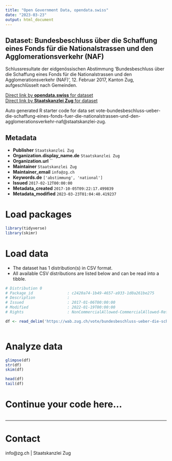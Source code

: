 ```yaml
---
title: "Open Government Data, opendata.swiss"
date: "2023-03-23"
output: html_document
---
```


## Dataset: Bundesbeschluss über die Schaffung eines Fonds für die Nationalstrassen und den Agglomerationsverkehr (NAF)

Schlussresultate der eidgenössischen Abstimmung 'Bundesbeschluss über die Schaffung eines Fonds für die Nationalstrassen und den Agglomerationsverkehr (NAF)', 12. Februar 2017, Kanton Zug, aufgeschlüsselt nach Gemeinden.

[Direct link by **opendata.swiss** for dataset](https://opendata.swiss/de/dataset/bundesbeschluss-uber-die-schaffung-eines-fonds-fur-die-nationalstrassen-und-den-agglomerationsv1)<br>
[Direct link by **Staatskanzlei Zug** for dataset](https://wab.zug.ch/vote/bundesbeschluss-ueber-die-schaffung-eines-fonds-fuer-die-nationalstrassen-und-den-agglomerationsverkehr-naf/data)

Auto generated R starter code for data set vote-bundesbeschluss-ueber-die-schaffung-eines-fonds-fuer-die-nationalstrassen-und-den-agglomerationsverkehr-naf@staatskanzlei-zug.

## Metadata

- **Publisher** `Staatskanzlei Zug`
- **Organization.display_name.de** `Staatskanzlei Zug`
- **Organization.url** ``
- **Maintainer** `Staatskanzlei Zug`
- **Maintainer_email** `info@zg.ch`
- **Keywords.de** `['abstimmung', 'national']`
- **Issued** `2017-02-12T00:00:00`
- **Metadata_created** `2017-10-05T09:22:17.499839`
- **Metadata_modified** `2023-03-23T01:04:40.419237`


# Load packages

```r

library(tidyverse)
library(skimr)

```

# Load data

-   The dataset has 1 distribution(s) in CSV format.
-   All available CSV distributions are listed below and can be read into a tibble.

```r

# Distribution 0
# Package_id               : c2420a74-1b49-4657-a933-1d0a261be275
# Description              : 
# Issued                   : 2017-01-06T00:00:00
# Modified                 : 2022-01-19T00:00:00
# Rights                   : NonCommercialAllowed-CommercialAllowed-ReferenceRequired

df <- read_delim('https://wab.zug.ch/vote/bundesbeschluss-ueber-die-schaffung-eines-fonds-fuer-die-nationalstrassen-und-den-agglomerationsverkehr-naf/data-csv')



```

# Analyze data

```r

glimpse(df)
str(df)
skim(df)

head(df)
tail(df)

```

# Continue your code here...

```r

```

------------------------------------------------------------------------

# Contact

info@zg.ch | Staatskanzlei Zug
